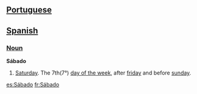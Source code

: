 == [[Portuguese]] ==
== [[Spanish]] ==

=== [[Noun]] ===

'''Sábado'''
# [[Saturday]]. The 7th(7°) [[Wiktionary Appendix:Days of the Week|day of the week]], after [[friday]] and before [[sunday]].

[[es:Sábado]]
[[fr:Sábado]]
